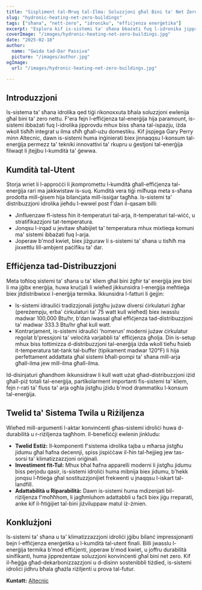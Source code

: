 ```yaml
---
title: "Sispliment tal-Ħruq tal-Ilma: Soluzzjoni għal Bini ta' Net Zero"
slug: "hydronic-heating-net-zero-buildings"
tags: ["sħana", "nett-żero", "idroniku", "effiċjenza enerġetika"]
excerpt: "Esplora kif is-sistemi ta' sħana bbażati fuq l-idronika jipprovdu soluzzjonijiet effiċjenti għal bini ta' żero nett filwaqt li jżommu livelli superjuri ta' komdu."
coverImage: "/images/hydronic-heating-net-zero-buildings.jpg"
date: "2025-02-18"
author:
  name: "Gwida tad-Dar Passiva"
  picture: "/images/author.jpg"
ogImage:
  url: "/images/hydronic-heating-net-zero-buildings.jpg"

---
```

## Introduzzjoni

Is-sistema ta' sħana idrolika qed tiġi rikonoxxuta bħala soluzzjoni ewlenija għal bini ta' zero nettu. F'era fejn l-effiċjenza tal-enerġija hija paramount, is-sistemi ibbażati fuq l-idrolika jipprovdu mhux biss sħana tal-ispazju, iżda wkoll tisħiħ integrat u ilma sħiħ għall-użu domestiku. Kif jispjega Gary Perry minn Altecnic, dawn is-sistemi huma inġinierati biex jinnaqqsu l-konsum tal-enerġija permezz ta' tekniki innovattivi ta' rkupru u ġestjoni tal-enerġija filwaqt li jtejjbu l-kumdità ta' ġewwa.

## Kumdità tal-Utent

Storja wriet li l-approċċi li jkompromettu l-kumdità għall-effiċjenza tal-enerġija rari ma jakkwistaw is-suq. Kumdità vera tiġi milħuqa meta s-sħana prodotta mill-ġisem hija bilanċjata mill-issiġar tagħha. Is-sistemi ta' distribuzzjoni idrolika jieħdu l-ewwel post f'dan il-qasam billi:

- Jinfluenzaw fl-istess ħin it-temperaturi tal-arja, it-temperaturi tal-wiċċ, u stratifikazzjoni tat-temperatura.
- Jonqsu l-irqad u jevitaw sħabijiet ta' temperatura mhux mixtieqa komuni ma' sistemi ibbażati fuq l-arja.
- Joperaw b'mod kwiet, biex jiżguraw li s-sistemi ta' sħana u tisħiħ ma jixxettlu lill-ambjent paċifiku ta' dar.
## Effiċjenza tad-Distribuzzjoni

Meta toħloq sistemi ta' sħana u ta' kliem għal bini żgħir ta' enerġija jew bini li ma jġibx enerġija, huwa kruċjali li wieħed jikkunsidra l-enerġija meħtieġa biex jitdistribwixxi l-enerġija termika. Ikkunsidra l-fatturi li ġejjin:

- Is-sistemi idrauliċi tradizzjonali jistgħu jużaw diversi ċirkulaturi żgħar (pereżempju, erba' ċirkulaturi ta' 75 watt kull wieħed) biex iwasslu madwar 100,000 Btu/hr, b'dan iwassal għal effiċjenza tad-distribuzzjoni ta' madwar 333.3 Btu/hr għal kull watt.
- Kontrarjament, is-sistemi idrauliċi 'homerun' moderni jużaw ċirkulatur regolat b'pressjoni ta' veloċità varjabbli ta' effiċjenza għolja. Din is-setup mhux biss tottimizza d-distribuzzjoni tal-enerġija iżda wkoll tieħu ħsieb it-temperatura tat-tank tal-buffer (tipikament madwar 120°F) li hija perfettament addattata għal sistemi bħall-pompi ta' sħana mill-arja għall-ilma jew mill-ilma għall-ilma.

Id-disinjaturi għandhom ikkunsidraw li kull watt użat għad-distribuzzjoni iżid għall-piż totali tal-enerġija, partikolarment importanti fis-sistemi ta' kliem, fejn r-rati ta' fluss ta' arja ogħla jistgħu jżidu b'mod drammatiku l-konsum tal-enerġija.
## Twelid ta' Sistema Twila u Riżiljenza

Wieħed mill-argumenti l-aktar konvinċenti għas-sistemi idroliċi huwa d-durabilità u r-riżiljenza tagħhom. Il-benefiċċji ewlenin jinkludu:

- **Twelid Estiż:** Il-komponenti f'sistema idrolika tajba u mħarsa jistgħu jidumu għal ħafna deċennji, spiss jispiċċaw il-ħin tal-ħejjieg jew tas-sorsi ta' klimatizzazzjoni oriġinali.
- **Investiment fit-Tul:** Mhux bħal ħafna apparelli moderni li jistgħu jidumu biss perjodu qasir, is-sistemi idroliċi huma mibnija biex jidumu, b'hekk jonqsu l-ħtieġa għal sostituzzjonijiet frekwenti u jnaqqsu l-iskart tal-landfill.
- **Adattabilità u Riparabilità:** Dawn is-sistemi huma mdizenjati bil-riżiljenza f'moħħhom, li jagħmluhom adattabbli u faċli biex jiġu rreparati, anke kif il-ħtiġijiet tal-bini jiżviluppaw matul iż-żmien.

## Konklużjoni

Is-sistemi ta' sħana u ta' klimatizzazzjoni idroliċi jġibu bilanċ impressjonanti bejn l-effiċjenza enerġetika u l-kumdità tal-utent finali. Billi jwasslu l-enerġija termika b'mod effiċjenti, joperaw b'mod kwiet, u joffru durabilità sinifikanti, huma jippreżentaw soluzzjoni konvinċenti għal bini net zero. Kif il-ħeġġa għad-dekarbonizzazzjoni u d-disinn sostenibbli tiżdied, is-sistemi idroliċi jidhru bħala għażla riżiljenti u prova tal-futur.

**Kuntatt:** [Altecnic](https://www.altecnic.co.uk)
